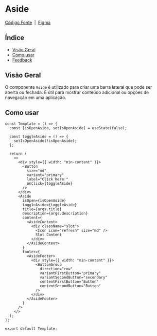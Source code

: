 

<Meta of={Aside} />

# Aside

[Código Fonte](https://github.com/metzevandro/Zeroz/blob/master/src/app/components/Aside/Aside.tsx)
&nbsp;|&nbsp;
[Figma](https://www.figma.com/file/oxLCV1zqGHyB88OG91z86s/ZeroZ-Design-System?type=design&node-id=435-10008&mode=design&t=944jf8qwfPHcxTZT-0)

## Índice

- [Visão Geral](#visão-geral)
- [Como usar](#como-usar)
- [Feedback](#feedback)

## Visão Geral

O componente `Aside` é utilizado para criar uma barra lateral que pode ser aberta ou fechada. É útil para mostrar conteúdo adicional ou opções de navegação em uma aplicação.

<Canvas className="aside-story">
  <Story name="primary" of={Aside} />
</Canvas>
<Controls />

## Como usar

```tsx
const Template = () => {
  const [isOpenAside, setIsOpenAside] = useState(false);

  const toggleAside = () => {
    setIsOpenAside(!isOpenAside);
  };

  return (
    <>
      <div style={{ width: "min-content" }}>
        <Button
          size="md"
          variant="primary"
          label="Click here!"
          onClick={toggleAside}
        />
      </div>
      <Aside
        isOpen={isOpenAside}
        toggleAside={toggleAside}
        title={args.title}
        description={args.description}
        content={
          <AsideContent>
            <div className="slot">
              <Icon icon="refresh" size="md" />
              Slot Content
            </div>
          </AsideContent>
        }
        footer={
          <AsideFooter>
            <div style={{ width: "min-content" }}>
              <ButtonGroup
                direction="row"
                variantFirstButton="primary"
                variantSecondButton="secondary"
                contentFirstButton="Button"
                contentSecondButton="Button"
              />
            </div>
          </AsideFooter>
        }
      />
    </>
  );
};

export default Template;
```
